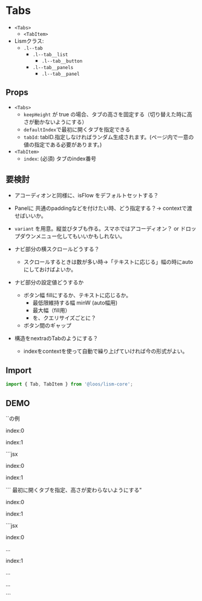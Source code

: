 
# Tabs

- `<Tabs>`
	- `<TabItem>`
- Lismクラス:
	- `.l--tab`
		- `.l--tab__list`
			- `.l--tab__button`
		- `.l--tab__panels`
			- `.l--tab__panel`

## Props

- `<Tabs>`
	- `keepHeight` が true の場合、タブの高さを固定する（切り替えた時に高さが動かないようにする）
	- `defaultIndex`で最初に開くタブを指定できる
	- `tabId`: tabID.指定しなければランダム生成されます。(ページ内で一意の値の指定である必要があります。)
- `<TabItem>`
	- `index`: (必須) タブのindex番号


## 要検討
- アコーディオンと同様に、isFlow をデフォルトセットする？
- Panelに 共通のpaddingなどを付けたい時、どう指定する？→ contextで渡せばいいか。
- `variant` を用意。縦並びタブも作る。スマホではアコーディオン？ or ドロップダウンメニュー化してもいいかもしれない。
- ナビ部分の横スクロールどうする？
	- スクロールするときは数が多い時→「テキストに応じる」幅の時にautoにしておけばよいか。

- ナビ部分の設定値どうするか
	- ボタン幅 fillにするか、テキストに応じるか。
		- 最低限維持する幅 minW (auto幅用)
		- 最大幅（fill用）
		- を、クエリサイズごとに？
	- ボタン間のギャップ
- 構造をnextraのTabのようにする？
	- indexをcontextを使って自動で繰り上げていければ今の形式がよい。

## Import

```js
import { Tab, TabItem } from '@loos/lism-core';
```

## DEMO

<Demo>
	<Demo.Title>`<Tabs>`の例</Demo.Title>
	<Demo.Preview resize p={20}>
		<Tabs>
			<TabItem label="title1">
				<p>index:0</p>
				<DammyText />
			</TabItem>
			<TabItem label="title2">
				<p>index:1</p>
				<DammyText length="l" />
			</TabItem>
		</Tabs>
	</Demo.Preview>
	<Demo.Code>
		```jsx
		<Tabs>
			<TabItem label="title1">
				<p>index:0</p>
				<DammyText />
			</TabItem>
			<TabItem label="title2">
				<p>index:1</p>
				<DammyText length="l" />
			</TabItem>
		</Tabs>
		```
	</Demo.Code>
</Demo>

 <Demo>
	<Demo.Title>最初に開くタブを指定、高さが変わらないようにする"</Demo.Title>
	<Demo.Preview resize p={20}>
		<Tabs keepHeight defaultIndex={1}>
			<TabItem label="title1" isFlow='s'>
				<p>index:0</p>
				<DammyText />
			</TabItem>
			<TabItem label="title2" isFlow='s'>
				<p>index:1</p>
				<DammyText />
				<DammyText length="l" />
			</TabItem>
		</Tabs>
	</Demo.Preview>
	<Demo.Code>
		```jsx
		<Tabs keepHeight defaultIndex={1}>
			<TabItem label="title1" isFlow='s'>
				<p>index:0</p>
				<p>...</p>
			</TabItem>
			<TabItem label="title2" isFlow='s'>
				<p>index:1</p>
				<p>...</p>
				<p>...</p>
			</TabItem>
		</Tabs>
		```
	</Demo.Code>
</Demo>
